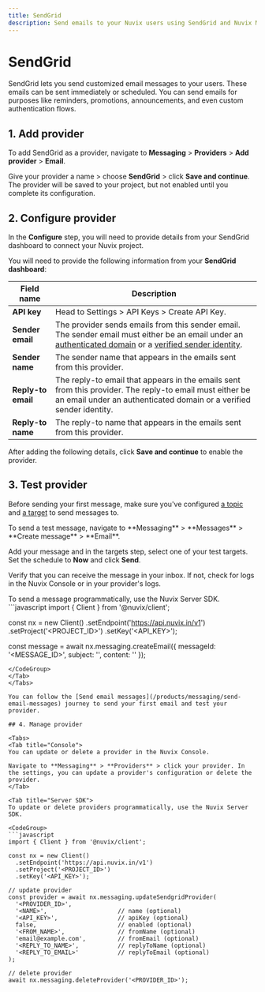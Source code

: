 ```yaml
---
title: SendGrid
description: Send emails to your Nuvix users using SendGrid and Nuvix Messaging.
---
```


# SendGrid

SendGrid lets you send customized email messages to your users. These emails can be sent immediately or scheduled. You can send emails for purposes like reminders, promotions, announcements, and even custom authentication flows.

## 1. Add provider

To add SendGrid as a provider, navigate to **Messaging** > **Providers** > **Add provider** > **Email**.

Give your provider a name > choose **SendGrid** > click **Save and continue**. The provider will be saved to your project, but not enabled until you complete its configuration.

## 2. Configure provider

In the **Configure** step, you will need to provide details from your SendGrid dashboard to connect your Nuvix project.

You will need to provide the following information from your **SendGrid dashboard**:

| Field name | Description |
|------------|-------------|
| **API key** | Head to Settings > API Keys > Create API Key. |
| **Sender email** | The provider sends emails from this sender email. The sender email must either be an email under an [authenticated domain](https://www.twilio.com/docs/sendgrid/ui/account-and-settings/how-to-set-up-domain-authentication) or a [verified sender identity](https://www.twilio.com/docs/sendgrid/ui/sending-email/sender-verification). |
| **Sender name** | The sender name that appears in the emails sent from this provider. |
| **Reply-to email** | The reply-to email that appears in the emails sent from this provider. The reply-to email must either be an email under an authenticated domain or a verified sender identity. |
| **Reply-to name** | The reply-to name that appears in the emails sent from this provider. |

After adding the following details, click **Save and continue** to enable the provider.

## 3. Test provider

Before sending your first message, make sure you've configured [a topic](/products/messaging/topics) and [a target](/products/messaging/targets) to send messages to.

<Tabs>
<Tab title="Console">
To send a test message, navigate to **Messaging** > **Messages** > **Create message** > **Email**.

Add your message and in the targets step, select one of your test targets. Set the schedule to **Now** and click **Send**.

Verify that you can receive the message in your inbox. If not, check for logs in the Nuvix Console or in your provider's logs.
</Tab>

<Tab title="Server SDK">
To send a message programmatically, use the Nuvix Server SDK.

<CodeGroup>
```javascript
import { Client } from '@nuvix/client';

const nx = new Client()
  .setEndpoint('https://api.nuvix.in/v1')
  .setProject('<PROJECT_ID>')
  .setKey('<API_KEY>');

const message = await nx.messaging.createEmail({
  messageId: '<MESSAGE_ID>',
  subject: '<SUBJECT>',
  content: '<CONTENT>'
});
```
</CodeGroup>
</Tab>
</Tabs>

You can follow the [Send email messages](/products/messaging/send-email-messages) journey to send your first email and test your provider.

## 4. Manage provider

<Tabs>
<Tab title="Console">
You can update or delete a provider in the Nuvix Console.

Navigate to **Messaging** > **Providers** > click your provider. In the settings, you can update a provider's configuration or delete the provider.
</Tab>

<Tab title="Server SDK">
To update or delete providers programmatically, use the Nuvix Server SDK.

<CodeGroup>
```javascript
import { Client } from '@nuvix/client';

const nx = new Client()
  .setEndpoint('https://api.nuvix.in/v1')
  .setProject('<PROJECT_ID>')
  .setKey('<API_KEY>');

// update provider
const provider = await nx.messaging.updateSendgridProvider(
  '<PROVIDER_ID>',
  '<NAME>',                    // name (optional)
  '<API_KEY>',                 // apiKey (optional)
  false,                       // enabled (optional)
  '<FROM_NAME>',               // fromName (optional)
  'email@example.com',         // fromEmail (optional)
  '<REPLY_TO_NAME>',           // replyToName (optional)
  '<REPLY_TO_EMAIL>'           // replyToEmail (optional)
);

// delete provider
await nx.messaging.deleteProvider('<PROVIDER_ID>');
```
</CodeGroup>
</Tab>
</Tabs>